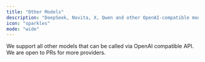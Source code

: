 ```yaml
---
title: "Other Models"
description: "DeepSeek, Novita, X, Qwen and other OpenAI-compatible models"
icon: "sparkles"
mode: "wide"
---
```


We support all other models that can be called via OpenAI compatible API. We are open to PRs for more providers.